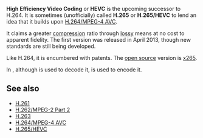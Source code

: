 {{Codec video|id=hevc|encoder=x265|mod=h26x}}
{{Mmwiki|High Efficiency Video Coding}}
{{Website|HEVC|http://hevc.info/|label1=hevc.info}}

'''High Efficiency Video Coding''' or '''HEVC''' is the upcoming successor to H.264. It is sometimes (unofficially) called '''H.265''' or '''H.265/HEVC''' to lend an idea that it builds upon [[H.264/MPEG-4 AVC]].

It claims a greater [[compression]] ratio through [[lossy]] means at no cost to apparent fidelity. The first version was released in April 2013, though new standards are still being developed.

Like H.264, it is encumbered with patents. The [[open source]] version is [[x265]].

In {{VLC}}, although {{docmod|h26x}} is used to decode it, {{docmod|x265}} is used to encode it.

== See also ==
* [[H.261]]
* [[H.262/MPEG-2 Part 2]]
* [[H.263]]
* [[H.264/MPEG-4 AVC]]
* [[High Efficiency Video Coding|H.265/HEVC]]